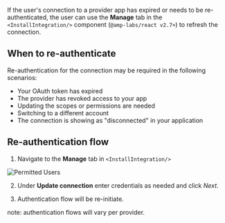 If the user's connection to a provider app has expired or needs to be re-authenticated, the user can use the **Manage** tab in the `<InstallIntegration/>` component (`@amp-labs/react v2.7+`) to refresh the connection. 

## When to re-authenticate

Re-authentication for the connection may be required in the following scenarios:

- Your OAuth token has expired
- The provider has revoked access to your app
- Updating the scopes or permissions are needed
- Switching to a different account
- The connection is showing as "disconnected" in your application

## Re-authentication flow

1. Navigate to the **Manage** tab in `<InstallIntegration/>` 

![Permitted Users](/images/customer-guides/reauth-manage-tab.png)

2. Under **Update connection** enter credentials as needed and click *Next*.

3. Authentication flow will be re-initiate.

note: authentication flows will vary per provider.

